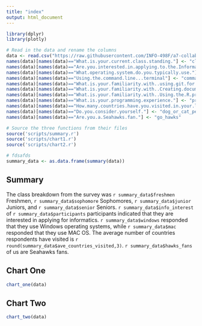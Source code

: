```yaml
---
title: "index"
output: html_document
---
```


```r
library(dplyr)
library(plotly)

# Read in the data and rename the columns
data <- read.csv("https://raw.githubusercontent.com/INFO-498F/a7-collaborative-coding/master/data/intro_survey_data.csv?token=AP1NbC6w-vFziH4uo-eMA9wqFp2X73pjks5W1Mc8wA%3D%3D  ")
names(data)[names(data)=="What.is.your.current.class.standing."] <- "class_standing"
names(data)[names(data)=="Are.you.interested.in.applying.to.the.Informatics.major."] <- "info_interest"
names(data)[names(data)=="What.operating.system.do.you.typically.use."] <- "operating_system"
names(data)[names(data)=="Using.the.command.line...terminal"] <- "command_line_terminal"
names(data)[names(data)=="What.is.your.familiarity.with..using.git.for.version.control"] <- "familiarity_git_for_vc"
names(data)[names(data)=="What.is.your.familiarity.with..Creating.documents.with.Markdown"] <- "familiarity_md"
names(data)[names(data)=="What.is.your.familiarity.with..Using.the.R.programming.language"] <- "familiarity_r"
names(data)[names(data)=="What.is.your.programming.experience."] <- "programming_exp"
names(data)[names(data)=="How.many.countries.have.you.visited.in.your.life."] <- "countries_visited"
names(data)[names(data)=="Do.you.consider.yourself."] <- "dog_or_cat_person"
names(data)[names(data)=="Are.you.a.Seahawks.fan."] <- "go_hawks"

# Source the three functions from their files
source('scripts/summary.r')
source('scripts/chart1.r')
source('scripts/chart2.r')

# fdsafds
summary_data <- as.data.frame(summary(data))

```

## Summary
The class breakdown from the survey was `r summary_data$freshmen` Freshmen, `r summary_data$sophomore` Sophomores, `r summary_data$junior` Juniors, and `r summary_data$senior` Seniors. `r summary_data$info_interest` of `r summary_data$participants` participants indicated that they are interested in applying for informatics. `r summary_data$windows` responded that they use Windows operating systems, while `r summary_data$mac` responded that they use MAC OS. The average number of countries respondents have visited is `r round(summary_data$ave_countries_visited,3)`. `r summary_data$hawks_fans` of us are Seahawks fans.

## Chart One
```r
chart_one(data)
```

## Chart Two
```r
chart_two(data)
```
